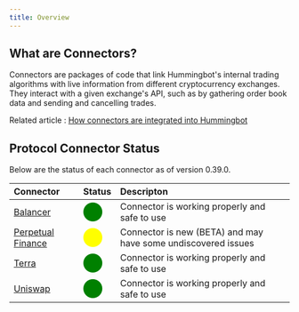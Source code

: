 ```yaml
---
title: Overview
---
```


## What are Connectors?

Connectors are packages of code that link Hummingbot's internal trading algorithms with live information from different cryptocurrency exchanges. They interact with a given exchange's API, such as by gathering order book data and sending and cancelling trades.

Related article : [How connectors are integrated into Hummingbot](https://hummingbot.zendesk.com/hc/en-us/articles/900004506986)

## Protocol Connector Status

Below are the status of each connector as of version 0.39.0.

| Connector                                         | Status                                              | Descripton                                                    |
| :------------------------------------------------ | :-------------------------------------------------- | :------------------------------------------------------------ |
| [Balancer](/protocol-connectors/balancer)         | <span style="color:green; font-size:25px">⬤</span>  | Connector is working properly and safe to use                 |
| [Perpetual Finance](/protocol-connectors/perp-fi) | <span style="color:yellow; font-size:25px">⬤</span> | Connector is new (BETA) and may have some undiscovered issues |
| [Terra](/protocol-connectors/terra)               | <span style="color:green; font-size:25px">⬤</span>  | Connector is working properly and safe to use                 |
| [Uniswap](/protocol-connectors/uniswap)           | <span style="color:green; font-size:25px">⬤</span>  | Connector is working properly and safe to use                 |
